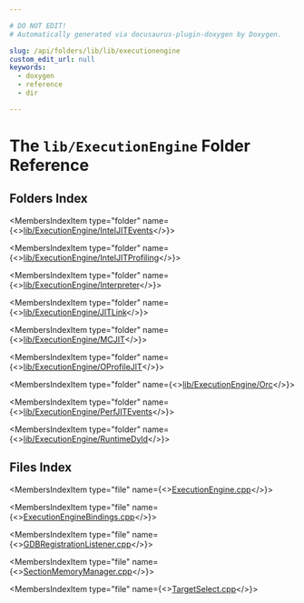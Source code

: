 ```yaml
---

# DO NOT EDIT!
# Automatically generated via docusaurus-plugin-doxygen by Doxygen.

slug: /api/folders/lib/lib/executionengine
custom_edit_url: null
keywords:
  - doxygen
  - reference
  - dir

---
```





# The `lib/ExecutionEngine` Folder Reference

<DoxygenPage pluginConfig={pluginConfig}>



## Folders Index

<MembersIndex>

<MembersIndexItem
  type="folder"
  name={<><a href="/docs/api/folders/lib/lib/executionengine/lib/executionengine/inteljitevents">lib/ExecutionEngine/IntelJITEvents</a></>}>
</MembersIndexItem>

<MembersIndexItem
  type="folder"
  name={<><a href="/docs/api/folders/lib/lib/executionengine/lib/executionengine/inteljitprofiling">lib/ExecutionEngine/IntelJITProfiling</a></>}>
</MembersIndexItem>

<MembersIndexItem
  type="folder"
  name={<><a href="/docs/api/folders/lib/lib/executionengine/lib/executionengine/interpreter">lib/ExecutionEngine/Interpreter</a></>}>
</MembersIndexItem>

<MembersIndexItem
  type="folder"
  name={<><a href="/docs/api/folders/lib/lib/executionengine/lib/executionengine/jitlink">lib/ExecutionEngine/JITLink</a></>}>
</MembersIndexItem>

<MembersIndexItem
  type="folder"
  name={<><a href="/docs/api/folders/lib/lib/executionengine/lib/executionengine/mcjit">lib/ExecutionEngine/MCJIT</a></>}>
</MembersIndexItem>

<MembersIndexItem
  type="folder"
  name={<><a href="/docs/api/folders/lib/lib/executionengine/lib/executionengine/oprofilejit">lib/ExecutionEngine/OProfileJIT</a></>}>
</MembersIndexItem>

<MembersIndexItem
  type="folder"
  name={<><a href="/docs/api/folders/lib/lib/executionengine/lib/executionengine/orc">lib/ExecutionEngine/Orc</a></>}>
</MembersIndexItem>

<MembersIndexItem
  type="folder"
  name={<><a href="/docs/api/folders/lib/lib/executionengine/lib/executionengine/perfjitevents">lib/ExecutionEngine/PerfJITEvents</a></>}>
</MembersIndexItem>

<MembersIndexItem
  type="folder"
  name={<><a href="/docs/api/folders/lib/lib/executionengine/lib/executionengine/runtimedyld">lib/ExecutionEngine/RuntimeDyld</a></>}>
</MembersIndexItem>

</MembersIndex>

## Files Index

<MembersIndex>

<MembersIndexItem
  type="file"
  name={<><a href="/docs/api/files/lib/lib/executionengine/executionengine-cpp">ExecutionEngine.cpp</a></>}>
</MembersIndexItem>

<MembersIndexItem
  type="file"
  name={<><a href="/docs/api/files/lib/lib/executionengine/executionenginebindings-cpp">ExecutionEngineBindings.cpp</a></>}>
</MembersIndexItem>

<MembersIndexItem
  type="file"
  name={<><a href="/docs/api/files/lib/lib/executionengine/gdbregistrationlistener-cpp">GDBRegistrationListener.cpp</a></>}>
</MembersIndexItem>

<MembersIndexItem
  type="file"
  name={<><a href="/docs/api/files/lib/lib/executionengine/sectionmemorymanager-cpp">SectionMemoryManager.cpp</a></>}>
</MembersIndexItem>

<MembersIndexItem
  type="file"
  name={<><a href="/docs/api/files/lib/lib/executionengine/targetselect-cpp">TargetSelect.cpp</a></>}>
</MembersIndexItem>

</MembersIndex>


</DoxygenPage>
